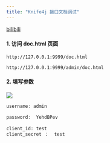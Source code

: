 ```yaml
---
title: "Knife4j 接口文档调试"
---
```


[bilibili](https://player.bilibili.com/player.html?bvid=BV12t411B7e9&p=34&page=34&autoplay=0)



#### 1. 访问 doc.html 页面
```shell
http://127.0.0.1:9999/doc.html
```

```shell
http://127.0.0.1:9999/admin/doc.html
```



#### 2. 填写参数
![](/images/1692113318275-5c885c24-be28-4fdc-bc12-c7a0a4487872.png)



```java
username: admin

password:  YehdBPev  
    
client_id: test
client_secret ：  test
```

